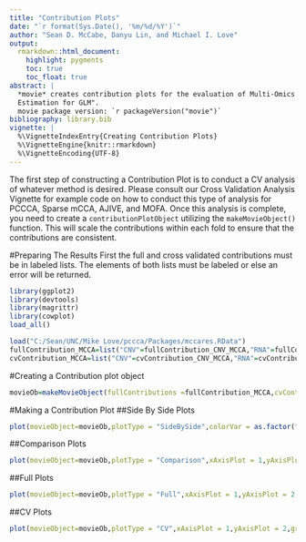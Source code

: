 ```yaml
---
title: "Contribution Plots"
date: "`r format(Sys.Date(), '%m/%d/%Y')`"
author: "Sean D. McCabe, Danyu Lin, and Michael I. Love"
output:
  rmarkdown::html_document:
    highlight: pygments
    toc: true
    toc_float: true
abstract: |
  *movie* creates contribution plots for the evaluation of Multi-Omics methods used for variance classification; *movie* stands for "Multi-Omics VIsualization of Experimental datatype contributions"
  Estimation for GLM".
  movie package version: `r packageVersion("movie")`
bibliography: library.bib
vignette: |
  %\VignetteIndexEntry{Creating Contribution Plots}
  %\VignetteEngine{knitr::rmarkdown}
  %\VignetteEncoding{UTF-8}
---
```



The first step of constructing a Contribution Plot is to conduct a CV analysis of whatever method is desired.  Please consult our Cross Validation Analysis Vignette for example code on how to conduct this type of analysis for PCCCA, Sparse mCCA, AJIVE, and MOFA.  Once this analysis is complete, you need to create a `contributionPlotObject` utilizing the `makeMovieObject()` function.  This will scale the contributions within each fold to ensure that the contributions are consistent.  


#Preparing The Results
First the full and cross validated contributions must be in labeled lists.  The elements of both lists must be labeled or else an error will be returned.  



```r
library(ggplot2)
library(devtools)
library(magrittr)
library(cowplot)
load_all()

load("C:/Sean/UNC/Mike Love/pccca/Packages/mccares.RData")
fullContribution_MCCA=list("CNV"=fullContribution_CNV_MCCA,"RNA"=fullContribution_RNA_MCCA,"miRNA"=fullContribution_miRNA_MCCA)
cvContribution_MCCA=list("CNV"=cvContribution_CNV_MCCA,"RNA"=cvContribution_RNA_MCCA,"miRNA"=cvContribution_miRNA_MCCA)
```



#Creating a Contribution plot object

```r
movieOb=makeMovieObject(fullContributions =fullContribution_MCCA,cvContributions = cvContribution_MCCA,foldMem = foldMem)
```


#Making a Contribution Plot
##Side By Side Plots
```r
plot(movieObject=movieOb,plotType = "SideBySide",colorVar = as.factor(foldMem),xAxisPlot = 1,yAxisPlot = 2,grid=F)
```

##Comparison Plots
```r
plot(movieObject=movieOb,plotType = "Comparison",xAxisPlot = 1,yAxisPlot = 2,grid=T)
```

##Full Plots
```r
plot(movieObject=movieOb,plotType = "Full",xAxisPlot = 1,yAxisPlot = 2,grid=T)
```

##CV Plots
```r
plot(movieObject=movieOb,plotType = "CV",xAxisPlot = 1,yAxisPlot = 2,grid=T)
```




